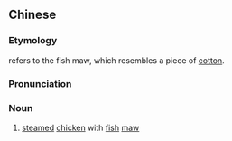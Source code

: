 {{also|棉花鸡}}
==Chinese==
{{zh-forms|s=棉花鸡|type=21}}
{{wikipedia|lang=zh}}
{{wikipedia|lang=yue}}

===Etymology===
{{zh-l|棉花}} refers to the fish maw, which resembles a piece of [[cotton]].

===Pronunciation===
{{zh-pron
|m=miánhuājī
|c=min4 faa1 gai1
|cat=n
}}

===Noun===
{{zh-noun}}

# [[steam]]ed [[chicken]] with [[fish]] [[maw]] {{gloss|a common [[dim sum]] dish}}

{{zh-cat|Foods}}